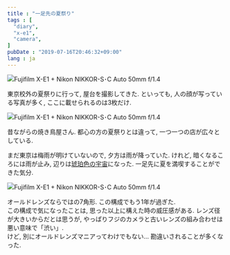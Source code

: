 ```yaml
---
title : "一足先の夏祭り"
tags : [
  "diary",
  "x-e1",
  "camera",
]
pubDate : "2019-07-16T20:46:32+09:00"
lang : ja
---
```


![Fujifilm X-E1 + Nikon NIKKOR-S･C Auto 50mm f/1.4](./_1.jpg)

東京校外の夏祭りに行って, 屋台を撮影してきた.
といっても, 人の顔が写っている写真が多く, ここに載せられるのは3枚だけ.

![Fujifilm X-E1 + Nikon NIKKOR-S･C Auto 50mm f/1.4](./_2.jpg)

昔ながらの焼き鳥屋さん. 都心の方の夏祭りとは違って, 一つ一つの店が広々としている.   

まだ東京は梅雨が明けていないので, 夕方は雨が降っていた. けれど, 暗くなるころには雨が止み, 辺りは[琥珀色の宇宙](https://dic.nicovideo.jp/a/%E6%B8%A9%E6%95%85%E7%9F%A5%E6%96%B0%E3%81%A7%E3%81%84%E3%81%93%E3%81%A3%21)になった.
一足先に夏を満喫することができた気分.

![Fujifilm X-E1 + Nikon NIKKOR-S･C Auto 50mm f/1.4](./_3.jpg)

オールドレンズならではの7角形. この構成でもう1年が過ぎた.   
この構成で気になったことは, 思った以上に構えた時の威圧感がある. レンズ径が大きいからだとは思うが, やっぱりフジのカメラと古いレンズの組み合わせは悪い意味で「渋い」.   
けど, 別にオールドレンズマニアってわけでもない... 勘違いされることが多くなった.

